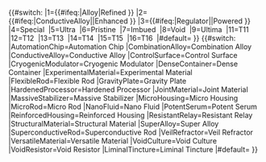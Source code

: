 <includeonly>
<span class="synth-material">
{{Icon|{{{1}}}|Class=synth-tier-{{{Tier|1}}}|Size=inline|NoBG=True}}
{{#switch:{{{Tier|}}}
|1={{#ifeq:{{{1}}}|Alloy|Refined&nbsp;}}
|2={{#ifeq:{{{1}}}|ConductiveAlloy||Enhanced&nbsp;}}
|3={{#ifeq:{{{1}}}|Regulator||Powered&nbsp;}}
|4=Special&nbsp;
|5=Ultra&nbsp;
|6=Pristine&nbsp;
|7=Imbued&nbsp;
|8=Void&nbsp;
|9=Ultima&nbsp;
|11=T11&nbsp;
|12=T12&nbsp;
|13=T13&nbsp;
|14=T14&nbsp;
|15=T15&nbsp;
|16=T16&nbsp;
|#default=
}}
{{#switch:{{{1}}}
|AutomationChip=Automation Chip
|CombinationAlloy=Combination Alloy
|ConductiveAlloy=Conductive Alloy
|ControlSurface=Control Surface
|CryogenicModulator=Cryogenic Modulator
|DenseContainer=Dense Container
|ExperimentalMaterial=Experimental Material
|FlexibleRod=Flexible Rod
|GravityPlate=Gravity Plate
|HardenedProcessor=Hardened Processor
|JointMaterial=Joint Material
|MassiveStabilizer=Massive Stabilizer
|MicroHousing=Micro Housing
|MicroRod=Micro Rod
|NanoFluid=Nano Fluid
|PotentSerum=Potent Serum
|ReinforcedHousing=Reinforced Housing
|ResistantRelay=Resistant Relay
|StructuralMaterial=Structural Material
|SuperAlloy=Super Alloy
|SuperconductiveRod=Superconductive Rod
|VeilRefractor=Veil Refractor
|VersatileMaterial=Versatile Material
|VoidCulture=Void Culture
|VoidResistor=Void Resistor
|LiminalTincture=Liminal Tincture
|#default={{{1}}}
}}
</span>
</includeonly>
<nowiki/>
